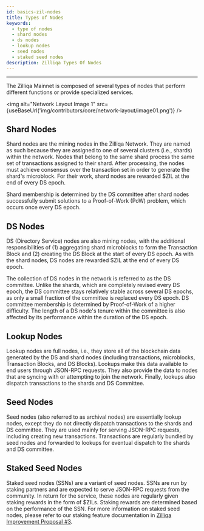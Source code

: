 ```yaml
---
id: basics-zil-nodes
title: Types of Nodes
keywords:
  - type of nodes
  - shard nodes
  - ds nodes
  - lookup nodes
  - seed nodes
  - staked seed nodes
description: Zilliqa Types Of Nodes
---
```


---


The Zilliqa Mainnet is composed of several types of nodes that perform different functions or provide specialized services.

<img
  alt="Network Layout Image 1"
  src={useBaseUrl('img/contributors/core/network-layout/image01.png')}
/>

## Shard Nodes

Shard nodes are the mining nodes in the Zilliqa Network. They are named as such because they are assigned to one of several clusters (i.e., shards) within the network. Nodes that belong to the same shard process the same set of transactions assigned to their shard. After processing, the nodes must achieve consensus over the transaction set in order to generate the shard's microblock. For their work, shard nodes are rewarded $ZIL at the end of every DS epoch.

Shard membership is determined by the DS committee after shard nodes successfully submit solutions to a Proof-of-Work (PoW) problem, which occurs once every DS epoch.

## DS Nodes

DS (Directory Service) nodes are also mining nodes, with the additional responsibilities of (1) aggregating shard microblocks to form the Transaction Block and (2) creating the DS Block at the start of every DS epoch. As with the shard nodes, DS nodes are rewarded $ZIL at the end of every DS epoch.

The collection of DS nodes in the network is referred to as the DS committee. Unlike the shards, which are completely revised every DS epoch, the DS committee stays relatively stable across several DS epochs, as only a small fraction of the committee is replaced every DS epoch. DS committee membership is determined by Proof-of-Work of a higher difficulty. The length of a DS node's tenure within the committee is also affected by its performance within the duration of the DS epoch.

## Lookup Nodes

Lookup nodes are full nodes, i.e., they store all of the blockchain data generated by the DS and shard nodes (including transactions, microblocks, Transaction Blocks, and DS Blocks). Lookups make this data available to end users through JSON-RPC requests. They also provide the data to nodes that are syncing with or attempting to join the network. Finally, lookups also dispatch transactions to the shards and DS Committee.

## Seed Nodes

Seed nodes (also referred to as archival nodes) are essentially lookup nodes, except they do not directly dispatch transactions to the shards and DS committee. They are used mainly for serving JSON-RPC requests, including creating new transactions. Transactions are regularly bundled by seed nodes and forwarded to lookups for eventual dispatch to the shards and DS committee.

## Staked Seed Nodes

Staked seed nodes (SSNs) are a variant of seed nodes. SSNs are run by staking partners and are expected to serve JSON-RPC requests from the community. In return for the service, these nodes are regularly given staking rewards in the form of $ZILs. Staking rewards are determined based on the performance of the SSN. For more information on staked seed nodes, please refer to our staking feature documentation in [Zilliqa Improvement Proposal #3](https://github.com/Zilliqa/ZIP/blob/master/zips/zip-3.md).
